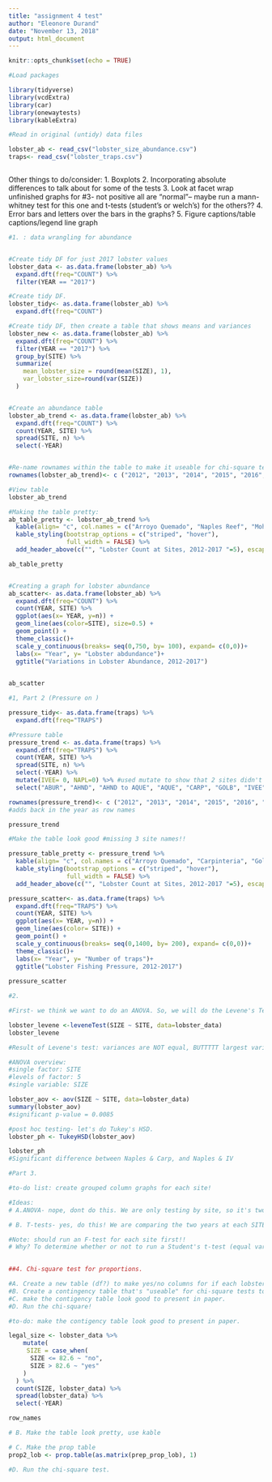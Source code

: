 ```yaml
---
title: "assignment 4 test"
author: "Eleonore Durand"
date: "November 13, 2018"
output: html_document
---
```


```r
knitr::opts_chunk$set(echo = TRUE)
```

```r

#Load packages

library(tidyverse)
library(vcdExtra)
library(car)
library(onewaytests)
library(kableExtra)

#Read in original (untidy) data files

lobster_ab <- read_csv("lobster_size_abundance.csv")
traps<- read_csv("lobster_traps.csv")



```

Other things to do/consider:
1. Boxplots
2. Incorporating absolute differences to talk about for some of the tests
3. Look at facet wrap unfinished graphs for #3- not positive all are "normal"-- maybe run a mann-whitney test for this one and t-tests (student's or welch's) for the others??
4. Error bars and letters over the bars in the graphs?
5. Figure captions/table captions/legend line graph

```r

#1. : data wrangling for abundance


#Create tidy DF for just 2017 lobster values
lobster_data <- as.data.frame(lobster_ab) %>% 
  expand.dft(freq="COUNT") %>% 
  filter(YEAR == "2017")

#Create tidy DF.
lobster_tidy<- as.data.frame(lobster_ab) %>% 
  expand.dft(freq="COUNT")  

#Create tidy DF, then create a table that shows means and variances 
lobster_new <- as.data.frame(lobster_ab) %>% 
  expand.dft(freq="COUNT") %>% 
  filter(YEAR == "2017") %>% 
  group_by(SITE) %>% 
  summarize(
    mean_lobster_size = round(mean(SIZE), 1),
    var_lobster_size=round(var(SIZE))
  )


#Create an abundance table
lobster_ab_trend <- as.data.frame(lobster_ab) %>% 
  expand.dft(freq="COUNT") %>% 
  count(YEAR, SITE) %>% 
  spread(SITE, n) %>% 
  select(-YEAR)


#Re-name rownames within the table to make it useable for chi-square tests, etc
rownames(lobster_ab_trend)<- c ("2012", "2013", "2014", "2015", "2016", "2017")

#View table
lobster_ab_trend

#Making the table pretty:
ab_table_pretty <- lobster_ab_trend %>% 
  kable(align= "c", col.names = c("Arroyo Quemado", "Naples Reef", "Mohawk Reef", "Isla Vista", "Carpinteria")) %>% 
  kable_styling(bootstrap_options = c("striped", "hover"),
                full_width = FALSE) %>% 
  add_header_above(c("", "Lobster Count at Sites, 2012-2017 "=5), escape= FALSE)

ab_table_pretty


#Creating a graph for lobster abundance
ab_scatter<- as.data.frame(lobster_ab) %>% 
  expand.dft(freq="COUNT") %>% 
  count(YEAR, SITE) %>% 
  ggplot(aes(x= YEAR, y=n)) +
  geom_line(aes(color=SITE), size=0.5) +
  geom_point() +
  theme_classic()+ 
  scale_y_continuous(breaks= seq(0,750, by= 100), expand= c(0,0))+
  labs(x= "Year", y= "Lobster abdundance")+
  ggtitle("Variations in Lobster Abundance, 2012-2017")
  

ab_scatter

#1, Part 2 (Pressure on )

pressure_tidy<- as.data.frame(traps) %>% 
  expand.dft(freq="TRAPS")

#Pressure table
pressure_trend <- as.data.frame(traps) %>% 
  expand.dft(freq="TRAPS") %>%
  count(YEAR, SITE) %>% 
  spread(SITE, n) %>% 
  select(-YEAR) %>% 
  mutate(IVEE= 0, NAPL=0) %>% #used mutate to show that 2 sites didn't have traps
  select("ABUR", "AHND", "AHND to AQUE", "AQUE", "CARP", "GOLB", "IVEE", "MOHK", "NAPL")

rownames(pressure_trend)<- c ("2012", "2013", "2014", "2015", "2016", "2017")
#adds back in the year as row names

pressure_trend

#Make the table look good #missing 3 site names!!

pressure_table_pretty <- pressure_trend %>% 
  kable(align= "c", col.names = c("Arroyo Quemado", "Carpinteria", "Goleta Beach", "Isla Vista", "Mohawk Reef", "Naples Reef")) %>% 
  kable_styling(bootstrap_options = c("striped", "hover"),
                full_width = FALSE) %>% 
  add_header_above(c("", "Lobster Count at Sites, 2012-2017 "=5), escape= FALSE)

pressure_scatter<- as.data.frame(traps) %>% 
  expand.dft(freq="TRAPS") %>% 
  count(YEAR, SITE) %>% 
  ggplot(aes(x= YEAR, y=n)) +
  geom_line(aes(color= SITE)) +
  geom_point() +
  scale_y_continuous(breaks= seq(0,1400, by= 200), expand= c(0,0))+
  theme_classic()+
  labs(x= "Year", y= "Number of traps")+
  ggtitle("Lobster Fishing Pressure, 2012-2017")
  
pressure_scatter


```

```r

#2. 

#First- we think we want to do an ANOVA. So, we will do the Levene's Test to test for equal variances.

lobster_levene <-leveneTest(SIZE ~ SITE, data=lobster_data)
lobster_levene

#Result of Levene's test: variances are NOT equal, BUTTTTT largest variance is less than 4times the smallest variance, so we can still do ANOVA. Yay!

#ANOVA overview:
#single factor: SITE
#levels of factor: 5
#single variable: SIZE

lobster_aov <- aov(SIZE ~ SITE, data=lobster_data)
summary(lobster_aov)
#significant p-value = 0.0085

#post hoc testing- let's do Tukey's HSD.
lobster_ph <- TukeyHSD(lobster_aov)

lobster_ph
#Significant difference between Naples & Carp, and Naples & IV

```

```r

#Part 3. 

#to-do list: create grouped column graphs for each site!

#Ideas: 
# A.ANOVA- nope, dont do this. We are only testing by site, so it's two groups exactly

# B. T-tests- yes, do this! We are comparing the two years at each SITE. Then, in the results/discussion, talk about the significant or not-signifcant differences between the MPA sites and the non-MPA sites.

#Note: should run an F-test for each site first!!
# Why? To determine whether or not to run a Student's t-test (equal variances) or a Welch's Two Sample (unequal variances). Remember, the default is Welch's unequal variances, but the Student's T-test is more powerful/robust.
 


```




```r

##4. Chi-square test for proportions.

#A. Create a new table (df?) to make yes/no columns for if each lobster is bigger or smaller than the minimum   
#B. Create a contingency table that's "useable" for chi-square tests to compare proportions.
#C. make the contigency table look good to present in paper.
#D. Run the chi-square!

#to-do: make the contigency table look good to present in paper.

legal_size <- lobster_data %>%
    mutate(
     SIZE = case_when(
      SIZE <= 82.6 ~ "no", 
      SIZE > 82.6 ~ "yes"
    )
  ) %>%
  count(SIZE, lobster_data) %>%
  spread(lobster_data) %>%
  select(-YEAR) 

row_names

# B. Make the table look pretty, use kable

# C. Make the prop table
prop2_lob <- prop.table(as.matrix(prep_prop_lob), 1)

#D. Run the chi-square test.



 
```

